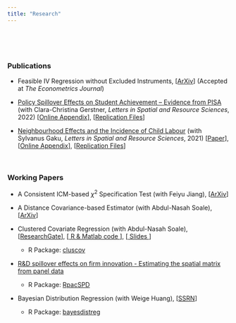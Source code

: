 ```yaml
---
title: "Research"
---
```

<br> 

<!--# ****-->

<br>

### **Publications**

* Feasible IV Regression without Excluded Instruments, [[ArXiv](https://arxiv.org/pdf/2103.09621.pdf?)] (Accepted at *The Econometrics Journal*)

* [Policy Spillover Effects on Student Achievement – Evidence from PISA](https://link.springer.com/article/10.1007/s12076-022-00310-y) (with Clara-Christina Gerstner, *Letters in Spatial and Resource Sciences*, 2022) [<a href="Gerstner_Tsyawo_Full_Online_Appendix.pdf#" class="download" title="Download">Online Appendix</a>], [<a href="Gerstner&Tsyawo_2022_Code.zip#" class="download" title=" ">Replication Files</a>]

* [Neighbourhood Effects and the Incidence of Child Labour](https://link.springer.com/article/10.1007/s12076-021-00276-3) (with Sylvanus Gaku, *Letters in Spatial and Resource Sciences*, 2021) [<a href="Gaku&Tsyawo_2020_11.pdf#" class="download" title="Download">Paper</a>], [<a href="Gaku&Tsyawo_2020_11_Online_Appendix.pdf#" class="download" title="Download">Online Appendix</a>], [<a href="Gaku&Tsyawo_2021_Code_Final.zip#" class="download" title=" ">Replication Files</a>]

<br>

### **Working Papers**

* A Consistent ICM-based $\chi^2$ Specification Test (with Feiyu Jiang), [[ArXiv](https://arxiv.org/pdf/2208.13370.pdf)]

* A Distance Covariance-based Estimator (with Abdul-Nasah Soale), [[ArXiv](https://arxiv.org/pdf/2102.07008.pdf)]

* Clustered Covariate Regression (with Abdul-Nasah Soale), [[ResearchGate](https://www.researchgate.net/publication/333207469_Clustered_covariate_regression)], [<a href="Soale&Tsyawo_2019_Code.zip#" class="download" title=" "> R & Matlab code </a>], [<a href="Slides_Soale_&_Tsyawo_2019.pdf#" class="download" title=" "> Slides </a>] 
  + R Package: [cluscov](https://estsyawo.github.io/cluscov/) 

* [R&D spillover effects on firm innovation - Estimating the spatial matrix from panel data](https://estsyawo.github.io/Tsyawo_JMP.pdf#)
  + R Package: [RpacSPD](https://estsyawo.github.io/RpacSPD/)  

* Bayesian Distribution Regression (with Weige Huang), [[SSRN](https://papers.ssrn.com/sol3/papers.cfm?abstract_id=3048658)]
  + R Package: [bayesdistreg](https://estsyawo.github.io/bayesdistreg/index.html)


<!--

<br>


* [Recovering Distributions for the Estimation of Treatment Effects Under Partly Unobserved Treatment with Repeated Cross-Sections](https://papers.ssrn.com/sol3/papers.cfm?abstract_id=3194286) (status: working paper)

<!-- Commented out: -->

<!--
* <a href="Huang&Tsyawo2018_4.pdf#" class="download" title=" ">Bayesian Distribution Regression</a> [[Submitted]](with Weige Huang)
-->
